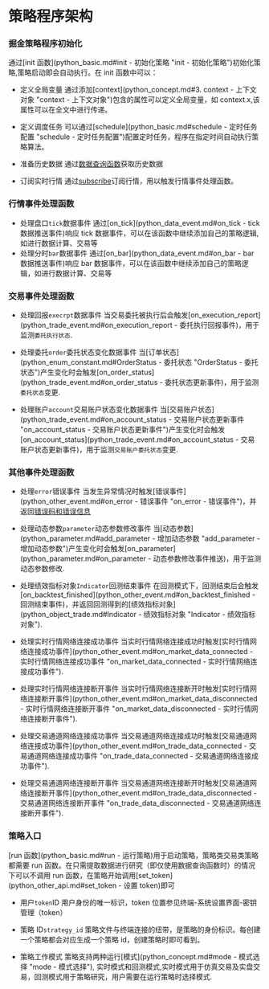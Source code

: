 # 策略程序架构

### 掘金策略程序初始化

通过[init 函数](python_basic.md#init - 初始化策略 "init - 初始化策略")初始化策略,策略启动即会自动执行。在 init 函数中可以：

- 定义全局变量
  通过添加[context](python_concept.md#3. context - 上下文对象 "context - 上下文对象")包含的属性可以定义全局变量，如 context.x,该属性可以在全文中进行传递。
- 定义调度任务
  可以通过[schedule](python_basic.md#schedule - 定时任务配置 "schedule - 定时任务配置")配置定时任务，程序在指定时间自动执行策略算法。
- 准备历史数据
  通过[数据查询函数](python_select_api.md '数据查询函数')获取历史数据

- 订阅实时行情
  通过[subscribe](python_subscribe.md '数据订阅')订阅行情，用以触发行情事件处理函数。

### 行情事件处理函数

- 处理盘口`tick`数据事件
  通过[on_tick](python_data_event.md#on_tick - tick 数据推送事件)响应 tick 数据事件，可以在该函数中继续添加自己的策略逻辑,如进行数据计算、交易等
- 处理分时`bar`数据事件
  通过[on_bar](python_data_event.md#on_bar - bar 数据推送事件)响应 bar 数据事件，可以在该函数中继续添加自己的策略逻辑，如进行数据计算、交易等

### 交易事件处理函数

- 处理回报`execrpt`数据事件
  当交易委托被执行后会触发[on_execution_report](python_trade_event.md#on_execution_report - 委托执行回报事件)，用于监测`委托执行状态`.

- 处理委托`order`委托状态变化数据事件
  当[订单状态](python_enum_constant.md#OrderStatus - 委托状态 "OrderStatus - 委托状态")产生变化时会触发[on_order_status](python_trade_event.md#on_order_status - 委托状态更新事件)，用于监测`委托状态`变更.

- 处理账户`account`交易账户状态变化数据事件
  当[交易账户状态](python_trade_event.md#on_account_status - 交易账户状态更新事件 "on_account_status - 交易账户状态更新事件")产生变化时会触发[on_account_status](python_trade_event.md#on_account_status - 交易账户状态更新事件)，用于监测`交易账户委托状态`变更.

### 其他事件处理函数

- 处理`error`错误事件
  当发生异常情况时触发[错误事件](python_other_event.md#on_error - 错误事件 "on_error - 错误事件")，并返回[错误码和错误信息](python_err_code.md#错误码 '错误码')

- 处理动态参数`parameter`动态参数修改事件
  当[动态参数](python_parameter.md#add_parameter - 增加动态参数 "add_parameter - 增加动态参数")产生变化时会触发[on_parameter](python_parameter.md#on_parameter - 动态参数修改事件推送)，用于监测动态参数修改.

- 处理绩效指标对象`Indicator`回测结束事件
  在回测模式下，回测结束后会触发[on_backtest_finished](python_other_event.md#on_backtest_finished - 回测结束事件)，并返回回测得到的[绩效指标对象](python_object_trade.md#Indicator - 绩效指标对象 "Indicator - 绩效指标对象").

- 处理实时行情网络连接成功事件
  当实时行情网络连接成功时触发[实时行情网络连接成功事件](python_other_event.md#on_market_data_connected - 实时行情网络连接成功事件 "on_market_data_connected - 实时行情网络连接成功事件").

- 处理实时行情网络连接断开事件
  当实时行情网络连接断开时触发[实时行情网络连接断开事件](python_other_event.md#on_market_data_disconnected - 实时行情网络连接断开事件 "on_market_data_disconnected - 实时行情网络连接断开事件").

- 处理交易通道网络连接成功事件
  当交易通道网络连接成功时触发[交易通道网络连接成功事件](python_other_event.md#on_trade_data_connected - 交易通道网络连接成功事件 "on_trade_data_connected - 交易通道网络连接成功事件").

- 处理交易通道网络连接断开事件
  当交易通道网络连接断开时触发[交易通道网络连接断开事件](python_other_event.md#on_trade_data_disconnected - 交易通道网络连接断开事件 "on_trade_data_disconnected - 交易通道网络连接断开事件").

### 策略入口

[run 函数](python_basic.md#run - 运行策略)用于启动策略，策略类交易类策略都需要 run 函数。在只需提取数据进行研究（即仅使用数据查询函数时）的情况下可以不调用 run 函数，在策略开始调用[set_token](python_other_api.md#set_token - 设置 token)即可

- 用户`token`ID
  用户身份的唯一标识，token 位置参见终端-系统设置界面-密钥管理（token）

- 策略 ID`strategy_id`
  策略文件与终端连接的纽带，是策略的身份标识。每创建一个策略都会对应生成一个策略 id，创建策略时即可看到。

- 策略工作模式
  策略支持两种运行[模式](python_concept.md#mode - 模式选择 "mode - 模式选择"), 实时模式和回测模式,实时模式用于仿真交易及实盘交易，回测模式用于策略研究，用户需要在运行策略时选择模式.
